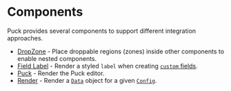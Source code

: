 # Components

Puck provides several components to support different integration approaches.

- [DropZone](components/drop-zone) - Place droppable regions (zones) inside other components to enable nested components.
- [Field Label](components/field-label) - Render a styled `label` when creating [`custom` fields](/docs/api-reference/fields/custom).
- [Puck](components/puck) - Render the Puck editor.
- [Render](components/render) - Render a [`Data`](/docs/api-reference/data) object for a given [`Config`](/docs/api-reference/config).
